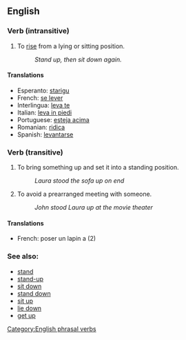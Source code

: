 == English ==
===Verb (intransitive)===

# To [[rise]] from a lying or sitting position.
#: ''Stand up, then sit down again.''

====Translations====

*Esperanto: [[starigu]]
*French: [[se lever]] 
*Interlingua: [[leva te]] 
*Italian: [[leva in piedi]] 
*Portuguese: [[esteja acima]] 
*Romanian: [[ridica]]
*Spanish: [[levantarse]]

===Verb (transitive)===

# To bring something up and set it into a standing position.
#: ''Laura stood the sofa up on end''
# To avoid a prearranged meeting with someone.
#: ''John stood Laura up at the movie theater''

====Translations====
*French: poser un lapin a (2)

=== See also: ===
* [[stand]]
* [[stand-up]]
* [[sit down]]
* [[stand down]]
* [[sit up]]
* [[lie down]]
* [[get up]]


[[Category:English phrasal verbs]]